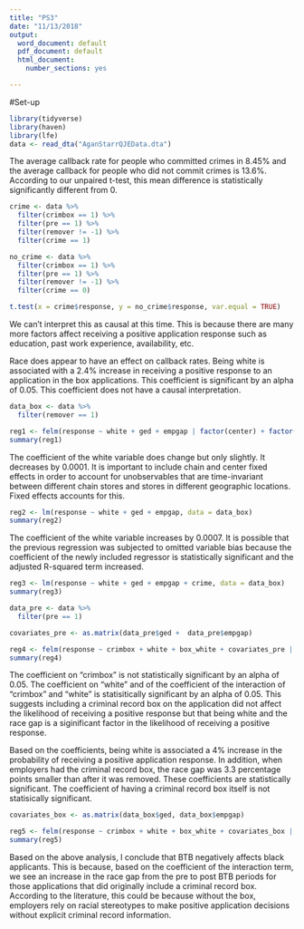 ---
title: "PS3"
date: "11/13/2018"
output:
  word_document: default
  pdf_document: default
  html_document:
    number_sections: yes

---

#Set-up

```{r}
library(tidyverse)
library(haven)
library(lfe)
data <- read_dta("AganStarrQJEData.dta")
```

The average callback rate for people who committed crimes in 8.45% and the average callback for people who did not commit crimes is 13.6%. According to our unpaired t-test, this mean difference is statistically significantly different from 0. 

```{r}
crime <- data %>%
  filter(crimbox == 1) %>%
  filter(pre == 1) %>%
  filter(remover != -1) %>%
  filter(crime == 1)

no_crime <- data %>%
  filter(crimbox == 1) %>%
  filter(pre == 1) %>%
  filter(remover != -1) %>%
  filter(crime == 0)

t.test(x = crime$response, y = no_crime$response, var.equal = TRUE)
```

We can't interpret this as causal at this time. This is because there are many more factors affect receiving a positive application response such as education, past work experience, availability, etc. 

Race does appear to have an effect on callback rates. Being white is associated with a 2.4% increase in receiving a positive response to an application in the box applications. This coefficient is significant by an alpha of 0.05. This coefficient does not have a causal interpretation. 

```{r}
data_box <- data %>%
  filter(remover == 1)

reg1 <- felm(response ~ white + ged + empgap | factor(center) + factor(cogroup_comb), data = data_box)
summary(reg1)
```

The coefficient of the white variable does change but only slightly. It decreases by 0.0001. It is important to include chain and center fixed effects in order to account for unobservables that are time-invariant between different chain stores and stores in different geographic locations. Fixed effects accounts for this. 



```{r}
reg2 <- lm(response ~ white + ged + empgap, data = data_box)
summary(reg2)
```

The coefficient of the white variable increases by 0.0007. It is possible that the previous regression was subjected to omitted variable bias because the coefficient of the newly included regressor is statistically significant and the adjusted R-squared term increased.  



```{r}
reg3 <- lm(response ~ white + ged + empgap + crime, data = data_box)
summary(reg3)
```



```{r}
data_pre <- data %>%
  filter(pre == 1)

covariates_pre <- as.matrix(data_pre$ged +  data_pre$empgap)

reg4 <- felm(response ~ crimbox + white + box_white + covariates_pre | factor(center), data = data_pre)
summary(reg4)
```


The coefficient on "crimbox" is not statistically significant by an alpha of 0.05. The coefficient on "white" and of the coefficient of the interaction of "crimbox" and "white" is statisitically significant by an alpha of 0.05. This suggests including a criminal record box on the application did not affect the likelihood of receiving a positive response but that being white and the race gap is a siginificant factor in the likelihood of receiving a positive response. 

Based on the coefficients, being white is associated a 4% increase in the probability of receiving a positive application response. In addition, when employers had the criminal record box, the race gap was 3.3 percentage points smaller than after it was removed. These coefficients are statistically significant. The coefficient of having a criminal record box itself is not statisically significant. 

```{r}
covariates_box <- as.matrix(data_box$ged, data_box$empgap)

reg5 <- felm(response ~ crimbox + white + box_white + covariates_box | factor(center), data = data_box)
summary(reg5)

```

Based on the above analysis, I conclude that BTB negatively affects black applicants. This is because, based on the coefficient of the interaction term, we see an increase in the race gap from the pre to post BTB periods for those applications that did originally include a criminal record box. According to the literature, this could be because without the box, employers rely on racial stereotypes to make positive application decisions without explicit criminal record information. 


